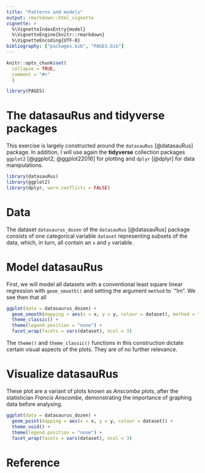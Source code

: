 ```yaml
---
title: "Patterns and models"
output: rmarkdown::html_vignette
vignette: >
  %\VignetteIndexEntry{model}
  %\VignetteEngine{knitr::rmarkdown}
  %\VignetteEncoding{UTF-8}
bibliography: ["packages.bib", "PAGES.bib"]  
---
```


```r
knitr::opts_chunk$set(
  collapse = TRUE,
  comment = "#>"
  )
```

```r
library(PAGES)
```


# The datasauRus and tidyverse packages

This exercise is largely constructed around the `datasauRus` [@datasauRus] package. In addition, I will use again the **tidyverse** collection packages `ggplot2` [@ggplot2; @ggplot22016] for plotting and `dplyr` [@dplyr] for data manipulations. 


```r
library(datasauRus)
library(ggplot2)
library(dplyr, warn.conflicts = FALSE)
```


# Data

The dataset `datasaurus_dozen` of the `datasauRus` [@datasauRus] package consists of one categorical variable `dataset` representing subsets of the data, which, in turn, all contain an `x` and `y` variable.


# Model datasauRus 

First, we will model all datasets with a conventional least square linear regression with `geom_smooth()` and setting the argument `method` to `"lm". We see then that all


```r
ggplot(data = datasaurus_dozen) +
  geom_smooth(mapping = aes(x = x, y = y, colour = dataset), method = "lm") +
  theme_classic() +
  theme(legend.position = "none") +
  facet_wrap(facets = vars(dataset), ncol = 3)
```


The `theme()` and `theme_classic()` functions in this construction dictate certain visual aspects of the plots. They are of no further relevance. 


# Visualize datasauRus

These plot are a variant of plots known as *Anscombe plots*, after the statistician *Francis Anscombe*, demonstrating the importance of graphing data before analysing.


```r
ggplot(data = datasaurus_dozen) +
  geom_point(mapping = aes(x = x, y = y, colour = dataset)) +
  theme_void() +
  theme(legend.position = "none") +
  facet_wrap(facets = vars(dataset), ncol = 3)
```


# Reference
